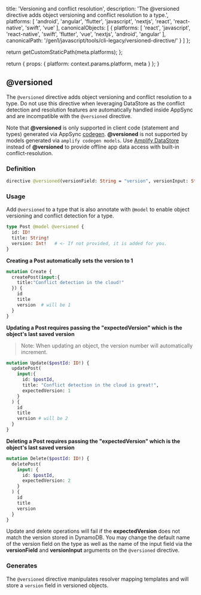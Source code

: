                   
  title: 'Versioning and conflict resolution',
  description: 'The @versioned directive adds object versioning and conflict resolution to a type.',
  platforms: [
    'android',
    'angular',
    'flutter',
    'javascript',
    'nextjs',
    'react',
    'react-native',
    'swift',
    'vue'
  ],
  canonicalObjects: [
    {
      platforms: [
        'react',
        'javascript',
        'react-native',
        'swift',
        'flutter',
        'vue',
        'nextjs',
        'android',
        'angular'
      ],
      canonicalPath: '/gen1/javascript/tools/cli-legacy/versioned-directive/'
    }
  ]
};

  return getCustomStaticPath(meta.platforms);
};

  return {
    props: {
      platform: context.params.platform,
      meta
    }
  };
}
          

## @versioned

The `@versioned` directive adds object versioning and conflict resolution to a type. Do not use this directive when leveraging DataStore as the conflict detection and resolution features are automatically handled inside AppSync and are incompatible with the `@versioned` directive.

<Callout>

Note that **@versioned** is only supported in client code (statement and types) generated via AppSync [codegen](/gen1/[platform]/tools/cli-legacy/client-codegen/).
**@versioned** is not supported by models generated via `amplify codegen models`.
Use [Amplify DataStore](/gen1/[platform]/build-a-backend/more-features/datastore/set-up-datastore/) instead of **@versioned** to provide offline app data access with built-in conflict-resolution.

</Callout>

### Definition

```graphql
directive @versioned(versionField: String = "version", versionInput: String = "expectedVersion") on OBJECT
```

### Usage

Add `@versioned` to a type that is also annotate with `@model` to enable object versioning and conflict detection for a type.

```graphql
type Post @model @versioned {
  id: ID!
  title: String!
  version: Int!   # <- If not provided, it is added for you.
}
```

**Creating a Post automatically sets the version to 1**

```graphql
mutation Create {
  createPost(input:{
    title:"Conflict detection in the cloud!"
  }) {
    id
    title
    version  # will be 1
  }
}
```

**Updating a Post requires passing the "expectedVersion" which is the object's last saved version**

> Note: When updating an object, the version number will automatically increment.

```graphql
mutation Update($postId: ID!) {
  updatePost(
    input:{
      id: $postId,
      title: "Conflict detection in the cloud is great!",
      expectedVersion: 1
    }
  ) {
    id
    title
    version # will be 2
  }
}
```

**Deleting a Post requires passing the "expectedVersion" which is the object's last saved version**

```graphql
mutation Delete($postId: ID!) {
  deletePost(
    input: {
      id: $postId,
      expectedVersion: 2
    }
  ) {
    id
    title
    version
  }
}
```

Update and delete operations will fail if the **expectedVersion** does not match the version
stored in DynamoDB. You may change the default name of the version field on the type as well as the name
of the input field via the **versionField** and **versionInput** arguments on the `@versioned` directive.

### Generates

The `@versioned` directive manipulates resolver mapping templates and will store a `version` field in versioned objects.
